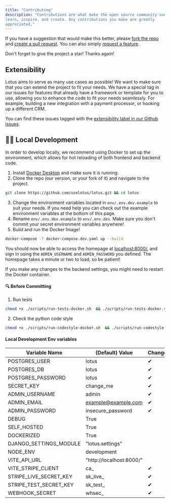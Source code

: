```yaml
---
title: "Contributing"
description: "Contributions are what make the open source community such an amazing place to
learn, inspire, and create. Any contributions you make are greatly
appreciated."
---
```


If you have a suggestion that would make this better, please
[fork the repo](https://github.com/uselotus/lotus) and
[create a pull request](https://makeapullrequest.com/). You can also simply
[request a feature](https://github.com/uselotus/lotus/issues/new?assignees=&labels=&template=feature%5Frequest.md&title=).

Don't forget to give the project a star! Thanks again!

## Extensibility

Lotus aims to serve as many use cases as possible! We want to make sure that you
can extend the project to fit your needs. We have a special tag in our issues
for features that already have a framework or template for you to use, allowing
you to enhance the code to fit your needs seamlessly. For example, building a
new integration with a payment processor, or hooking up a different CRM.

You can find these issues tagged with the
[extensibility label in our Github issues](https://github.com/uselotus/lotus/issues?q=is%3Aopen+is%3Aissue+label%3Aextensibility).

## 👷‍♂️ Local Development

In order to develop locally, we recommend using Docker to set up the
environment, which allows for hot reloading of both frontend and backend code.

1. Install [Docker Desktop](https://www.docker.com/products/docker-desktop/) and
   make sure it is running.
2. Clone the repo (our version, or your fork of it) and navigate to the project.

```bash
git clone https://github.com/uselotus/lotus.git && cd lotus
```

3. Change the environment variables located in `env/.env.dev.example` to suit
   your needs. If you need help you can check out the example environment
   variables at the bottom of this page.
4. Rename `env/.env.dev.example` to `env/.env.dev`. Make sure you don't commit
   your secret environment variables anywhere!
5. Build and run the Docker Image!

```bash
docker-compose -f docker-compose.dev.yaml up --build
```

You should now be able to access the homepage at
[localhost:8000/](http://localhost:8000/), and sign in using the
`ADMIN_USERNAME` and `ADMIN_PASSWORD` you defined. The homepage takes a minute
or two to load, so be patient!

If you make any changes to the backend settings, you might need to restart the
Docker container.

#### 🔍 Before Committing

1. Run tests

```bash
chmod +x ./scripts/run-tests-docker.sh  && ./scripts/run-tests-docker.sh
```

2. Check the python code style

```bash
chmod +x ./scripts/run-codestyle-docker.sh  && ./scripts/run-codestyle-docker.sh
```

#### Local Development Env variables

| Variable Name          | (Default) Value          | Change? |
| ---------------------- | ------------------------ | ------- |
| POSTGRES_USER          | lotus                    | ✔       |
| POSTGRES_DB            | lotus                    | ✔       |
| POSTGRES_PASSWORD      | lotus                    | ✔       |
| SECRET_KEY             | change_me                | ✔       |
| ADMIN_USERNAME         | admin                    | ✔       |
| ADMIN_EMAIL            | example@example.com      | ✔       |
| ADMIN_PASSWORD         | insecure_password        | ✔       |
| DEBUG                  | True                     |         |
| SELF_HOSTED            | True                     |         |
| DOCKERIZED             | True                     |         |
| DJANGO_SETTINGS_MODULE | "lotus.settings"         |         |
| NODE_ENV               | development              |         |
| VITE_API_URL           | "http://localhost:8000/" |         |
| VITE_STRIPE_CLIENT     | ca\_                     | ✔       |
| STRIPE_LIVE_SECRET_KEY | sk_live\_                | ✔       |
| STRIPE_TEST_SECRET_KEY | sk_test\_                | ✔       |
| WEBHOOK_SECRET         | whsec\_                  | ✔       |
